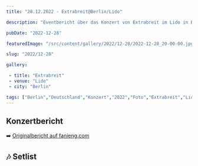 ```yaml
---
title: "28.12.2022 - Extrabreit@Berlin/Lido"

description: "Eventbericht über das Konzert von Extrabreit im Lido in Berlin am 28.12.2022."

pubDate: "2022-12-28"

featuredImage: "/src/content/gallery/2022/12-28/2022-12-28_20-00-00.jpg"

slug: "2022/12-28"

gallery:

 - title: "Extrabreit"
 - venue: "Lido"
 - city: "Berlin"

tags: ["Berlin","Deutschland","Konzert","2022","Foto","Extrabreit","Lido"]
---
```

## Konzertbericht
➡️ [Originalbericht auf fanieng.com](https://fanieng.com/2022/12-28/2022-12-28-extrabreit-berlin-lido/)

## 🎶 Setlist

